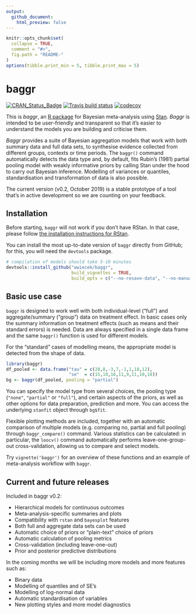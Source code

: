 ```yaml
---
output:
  github_document:
    html_preview: false
---
```


<!-- README.md is generated from README.Rmd. Please edit that file -->

```r
knitr::opts_chunk$set(
  collapse = TRUE,
  comment = "#>",
  fig.path = "README-"
)
options(tibble.print_min = 5, tibble.print_max = 5)
```



# baggr

<!-- badges: start -->
[![CRAN\_Status\_Badge](http://www.r-pkg.org/badges/version-last-release/baggr?color=green)](http://cran.r-project.org/package=baggr)
[![Travis build status](https://travis-ci.org/wwiecek/baggr.svg?branch=cran)](https://travis-ci.org/wwiecek/baggr)
[![codecov](https://codecov.io/gh/wwiecek/baggr/branch/master/graph/badge.svg)](https://codecov.io/gh/wwiecek/baggr)
<!-- badges: end -->

This is _baggr_, an [R package](https://www.r-project.org/) for Bayesian meta-analysis using [Stan](https://mc-stan.org/). _Baggr_ is intended to be user-friendly and transparent so that it's easier to understand the models you are building and criticise them. 

_Baggr_ provides a suite of Bayesian aggregation models that work with both summary data and full data sets, to synthesise evidence collected from different groups, contexts or time periods. The `baggr()` command automatically detects the data type and, by default, fits Rubin's (1981) partial pooling model with weakly informative priors by calling Stan under the hood to carry out Bayesian inference. Modelling of variances or quantiles, standardisation and transformation of data is also possible.

The current version (v0.2, October 2019) is a stable prototype of a tool that's in active development so we are counting on your feedback.




## Installation

Before starting, `baggr` will not work if you don't have RStan. In that case, please follow [the installation instructions for RStan](https://github.com/stan-dev/rstan/wiki/RStan-Getting-Started).

You can install the most up-to-date version of `baggr` directly from GitHub; for this, you will need the `devtools` package.

```r
# compilation of models should take 5-10 minutes
devtools::install_github("wwiecek/baggr", 
                         build_vignettes = TRUE,
                         build_opts = c("--no-resave-data", "--no-manual"))
```



## Basic use case

`baggr` is designed to work well with both individual-level ("full") and aggregate/summary ("group") data on treatment effect. In basic cases only the summary information on treatment effects (such as means and their standard errors) is needed. Data are always specified in a single data frame and the same `baggr()` function is used for different models. 

For the "standard" cases of modelling means, the appropriate model is detected from the shape of data.

```r
library(baggr)
df_pooled <- data.frame("tau" = c(28,8,-3,7,-1,1,18,12),
                        "se"  = c(15,10,16,11,9,11,10,18))
bg <- baggr(df_pooled, pooling = "partial")
```

You can specify the model type from several choices, the pooling type (`"none"`, `"partial"` or `"full"`), and certain aspects of the priors, as well as other options for data preparation, prediction and more. You can access the underlying `stanfit` object through `bg$fit`.

Flexible plotting methods are included, together with an automatic comparison of multiple models (e.g. comparing no, partial and full pooling) through `baggr_compare()` command. Various statistics can be calculated: in particular, the `loocv()` command automatically performs leave-one-group-out cross-validation, allowing us to compare and select models. 

Try `vignette('baggr')` for an overview of these functions and an example of meta-analysis workflow with `baggr`. 



## Current and future releases

Included in baggr v0.2:

* Hierarchical models for continuous outcomes
* Meta-analysis-specific summaries and plots
* Compatibility with `rstan` and `bayesplot` features
* Both full and aggregate data sets can be used
* Automatic choice of priors or "plain-text" choice of priors
* Automatic calculation of pooling metrics
* Cross-validation (including leave-one-out)
* Prior and posterior predictive distributions

In the coming months we will be including more models and more features such as:

* Binary data
* Modelling of quantiles and of SE's
* Modelling of log-normal data
* Automatic standardisation of variables
* New plotting styles and more model diagnostics

